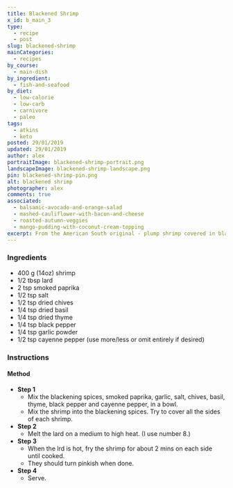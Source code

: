 ```yaml
---
title: Blackened Shrimp
x_id: b_main_3
type:
  - recipe
  - post
slug: blackened-shrimp
mainCategories: 
  - recipes
by_course:
  - main-dish
by_ingredient:
  - fish-and-seafood
by_diet:
  - low-calorie
  - low-carb
  - carnivore
  - paleo
tags: 
  - atkins
  - keto
posted: 29/01/2019
updated: 29/01/2019
author: alex
portraitImage: blackened-shrimp-portrait.png
landscapeImage: blackened-shrimp-landscape.png
pin: blackened-shrimp-pin.png
alt: blackened shrimp
photographer: alex
comments: true
associated: 
  - balsamic-avocado-and-orange-salad
  - mashed-cauliflower-with-bacon-and-cheese
  - roasted-autumn-veggies
  - mango-pudding-with-coconut-cream-topping
excerpt: From the American South original - plump shrimp covered in blackening spices and sizzled in lard.
---
```


<Ingredients>

### Ingredients
    
  - 400 g (14oz) shrimp
  - 1/2 tbsp lard
  - 2 tsp smoked paprika
  - 1/2 tsp salt
  - 1/2 tsp dried chives
  - 1/4 tsp dried basil
  - 1/4 tsp dried thyme
  - 1/4 tsp black pepper
  - 1/4 tsp garlic powder
  - 1/2 tsp cayenne pepper (use more/less or omit entirely if desired)

</Ingredients>

<Instructions>

### Instructions

#### Method

  - **Step 1**
    - Mix the blackening spices, smoked paprika, garlic, salt, chives, basil, thyme, black pepper and cayenne pepper, in a bowl.
    - Mix the shrimp into the blackening spices. Try to cover all the sides of each shrimp.
  - **Step 2**
    - Melt the lard on a medium to high heat. (I use number 8.)
  - **Step 3**
    - When the lrd is hot, fry the shrimp for about 2 mins on each side until cooked.
    - They should turn pinkish when done.
  - **Step 4**
    - Serve.

</Instructions>



